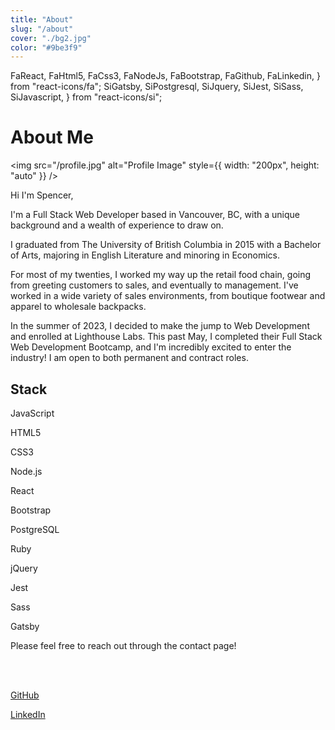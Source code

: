 ```yaml
---
title: "About"
slug: "/about"
cover: "./bg2.jpg"
color: "#9be3f9"
---
```


  FaReact,
  FaHtml5,
  FaCss3,
  FaNodeJs,
  FaBootstrap,
  FaGithub,
  FaLinkedin,
} from "react-icons/fa";
  SiGatsby,
  SiPostgresql,
  SiJquery,
  SiJest,
  SiSass,
  SiJavascript,
} from "react-icons/si";

# About Me

<img
  src="/profile.jpg"
  alt="Profile Image"
  style={{ width: "200px", height: "auto" }}
/>

Hi I'm Spencer,

I'm a Full Stack Web Developer based in Vancouver, BC, with a unique background and a wealth of experience to draw on.

I graduated from The University of British Columbia in 2015 with a Bachelor of Arts, majoring in English Literature and minoring in Economics.

For most of my twenties, I worked my way up the retail food chain, going from greeting customers to sales, and eventually to management. I've worked in a wide variety of sales environments, from boutique footwear and apparel to wholesale backpacks.

In the summer of 2023, I decided to make the jump to Web Development and enrolled at Lighthouse Labs. This past May, I completed their Full Stack Web Development Bootcamp, and I'm incredibly excited to enter the industry! I am open to both permanent and contract roles.

## Stack

<div className="icon-grid">
  <div className="icon-item">
    <SiJavascript size={55} />
    <p>JavaScript</p>
  </div>
  <div className="icon-item">
    <FaHtml5 size={55} />
    <p>HTML5</p>
  </div>
  <div className="icon-item">
    <FaCss3 size={55} />
    <p>CSS3</p>
  </div>
  <div className="icon-item">
    <FaNodeJs size={55} />
    <p>Node.js</p>
  </div>
  <div className="icon-item">
    <FaReact size={55} />
    <p>React</p>
  </div>
  <div className="icon-item">
    <FaBootstrap size={55} />
    <p>Bootstrap</p>
  </div>
  <div className="icon-item">
    <SiPostgresql size={55} />
    <p>PostgreSQL</p>
  </div>
  <div className="icon-item">
    <DiRuby size={55} />
    <p>Ruby</p>
  </div>
  <div className="icon-item">
    <SiJquery size={55} />
    <p>jQuery</p>
  </div>
  <div className="icon-item">
    <SiJest size={55} />
    <p>Jest</p>
  </div>
  <div className="icon-item">
    <SiSass size={55} />
    <p>Sass</p>
  </div>
  <div className="icon-item">
    <SiGatsby size={55} />
    <p>Gatsby</p>
  </div>
</div>

Please feel free to reach out through the contact page!

<br />
<br />

<div className="icon-grid">
<div className="icon-item">
  <a href="https://github.com/spence914/" target="_blank" rel="noopener noreferrer">
    <FaGithub size={55} />
    <p>GitHub</p>
  </a>
</div>
<div className="icon-item">
  <a href="https://www.linkedin.com/in/spencer-lewis-067523174/" target="_blank" rel="noopener noreferrer">
    <FaLinkedin size={55} />
    <p>LinkedIn</p>
  </a>
</div>
</div>
